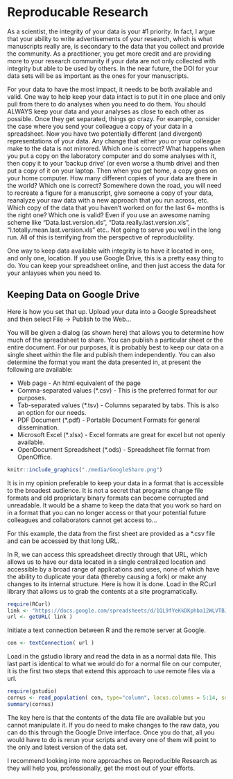 # Reproducable Research

As a scientist, the integrity of your data is your #1 priority. In fact, I argue that your ability to write advertisements of your research, which is what manuscripts really are, is secondary to the data that you collect and provide the community. As a practitioner, you get more credit and are providing more to your research community if your data are not only collected with integrity but able to be used by others. In the near future, the DOI for your data sets will be as important as the ones for your manuscripts.

For your data to have the most impact, it needs to be both available and valid. One way to help keep your data intact is to put it in one place and only pull from there to do analyses when you need to do them. You should ALWAYS keep your data and your analyses as close to each other as possible. Once they get separated, things go crazy. For example, consider the case where you send your colleague a copy of your data in a spreadsheet. Now you have two potentially different (and divergent) representations of your data. Any change that either you or your colleague make to the data is not mirrored. Which one is correct? What happens when you put a copy on the laboratory computer and do some analyses with it, then copy it to your ‘backup drive’ (or even worse a thumb drive) and then put a copy of it on your laptop. Then when you get home, a copy goes on your home computer. How many different copies of your data are there in the world? Which one is correct? Somewhere down the road, you will need to recreate a figure for a manuscript, give someone a copy of your data, reanalyze your raw data with a new approach that you run across, etc. Which copy of the data that you haven’t worked on for the last 6+ months is the right one? Which one is valid? Even if you use an awesome naming scheme like “Data.last.version.xls”, “Data.really.last.version.xls”, “I.totally.mean.last.version.xls” etc.. Not going to serve you well in the long run. All of this is terrifying from the perspective of reproducibility.

One way to keep data available with integrity is to have it located in one, and only one, location. If you use Google Drive, this is a pretty easy thing to do. You can keep your spreadsheet online, and then just access the data for your anlayses when you need to.

## Keeping Data on Google Drive

Here is how you set that up. Upload your data into a Google Spreadsheet and then select File $\to$ Publish to the Web...  

You will be given a dialog (as shown here) that allows you to determine how much of the spreadsheet to share.  You can publish a particular sheet or the entire document.  For our purposes, it is probably best to keep our data on a single sheet within the file and publish them independently.  You can also determine the format you want the data presented in, at present the following are available:

* Web page - An html equivalent of the page  
* Comma-separated values (*.csv) - This is the preferred format for our purposes.  
* Tab-separated values (*.tsv) - Columns separated by tabs.  This is also an option for our needs.  
* PDF Document (*.pdf) - Portable Document Formats for general dissemination.  
* Microsoft Excel (*.xlsx) - Excel formats are great for excel but not openly available.
* OpenDocument Spreadsheet (*.ods) - Spreadsheet file format from OpenOffice.

```r
knitr::include_graphics("./media/GoogleShare.png")
```

It is in my opinion preferable to keep your data in a format that is accessible to the broadest audience.  It is not a secret that programs change file formats and old proprietary binary formats can become corrupted and unreadable.  It would be a shame to keep the data that you work so hard on in a format that you can no longer access or that your potential future colleagues and collaborators cannot get access to...

For this example, the data from the first sheet are provided as a *.csv file and can be accessed by that long URL.

In R, we can access this spreadsheet directly through that URL, which allows us to have our data located in a single centralized location and accessible by a broad range of applications and uses, none of which have the ability to duplicate your data (thereby causing a fork) or make any changes to its internal structure.  Here is how it is done.
Load in the RCurl library that allows us to grab the contents at a site programatically.

```r
require(RCurl)
link <- "https://docs.google.com/spreadsheets/d/1QL9fYeKkDKphba12WLVTBJrv_d1WHTc9SrZoBeIFgj8/pub?gid=0&single=true&output=csv"
url <- getURL( link )
```

Initiate a text connection between R and the remote server at Google.

```r
con <- textConnection( url )
```

Load in the gstudio library and read the data in as a normal data file.  This last part is identical to what we would do for a normal file on our computer, it is the first two steps that extend this approach to use remote files via a url.

```r
require(gstudio)
cornus <- read_population( con, type="column", locus.columns = 5:14, sep=",")
summary(cornus)
```

The key here is that the contents of the data file are available but you cannot manipulate it. If you do need to make changes to the raw data, you can do this through the Google Drive interface.  Once you do that, all you would have to do is rerun your scripts and every one of them will point to the only and latest version of the data set.

I recommend looking into more approaches on Reproducible Research as they will help you, professionally, get the most out of your efforts.












